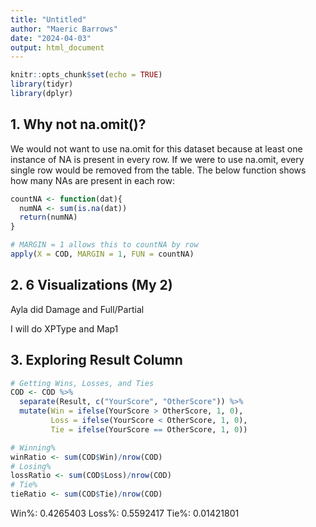 ---
title: "Untitled"
author: "Maeric Barrows"
date: "2024-04-03"
output: html_document
---

```{r setup, include=FALSE}
knitr::opts_chunk$set(echo = TRUE)
library(tidyr)
library(dplyr)
```

## 1. Why not na.omit()?
We would not want to use na.omit for this dataset because at least one instance of NA is present in every row. If we were to use na.omit, every single row would be removed from the table. The below function shows how many NAs are present in each row:

```{r}
countNA <- function(dat){
  numNA <- sum(is.na(dat))
  return(numNA)
}

# MARGIN = 1 allows this to countNA by row
apply(X = COD, MARGIN = 1, FUN = countNA)
```

## 2. 6 Visualizations (My 2)

Ayla did Damage and Full/Partial

I will do XPType and Map1



## 3. Exploring Result Column
```{r}
# Getting Wins, Losses, and Ties
COD <- COD %>%
  separate(Result, c("YourScore", "OtherScore")) %>%
  mutate(Win = ifelse(YourScore > OtherScore, 1, 0),
         Loss = ifelse(YourScore < OtherScore, 1, 0),
         Tie = ifelse(YourScore == OtherScore, 1, 0))

# Winning%
winRatio <- sum(COD$Win)/nrow(COD)
# Losing%
lossRatio <- sum(COD$Loss)/nrow(COD)
# Tie%
tieRatio <- sum(COD$Tie)/nrow(COD)
```

Win%: 0.4265403
Loss%: 0.5592417
Tie%: 0.01421801